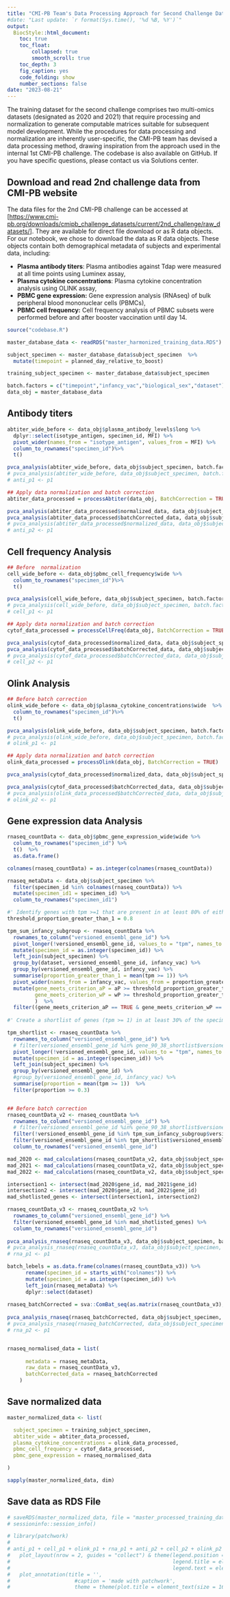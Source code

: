 ```yaml
---
title: "CMI-PB Team's Data Processing Approach for Second Challenge Dataset"
#date: "Last update: `r format(Sys.time(), '%d %B, %Y')`" 
output:
  BiocStyle::html_document:
    toc: true
    toc_float:
        collapsed: true
        smooth_scroll: true
    toc_depth: 3
    fig_caption: yes
    code_folding: show
    number_sections: false
date: "2023-08-21"
---
```


The training dataset for the second challenge comprises two multi-omics datasets (designated as 2020 and 2021) that require processing and normalization to generate computable matrices suitable for subsequent model development. While the procedures for data processing and normalization are inherently user-specific, the CMI-PB team has devised a data processing method, drawing inspiration from the approach used in the internal 1st CMI-PB challenge. The codebase is also available on GitHub. If you have specific questions, please contact us via Solutions center.

## Download and read 2nd challenge data from CMI-PB website

The data files for the 2nd CMI-PB challenge can be accessed at [<https://www.cmi-pb.org/downloads/cmipb_challenge_datasets/current/2nd_challenge/raw_datasets/>]. They are available for direct file download or as R data objects. For our notebook, we chose to download the data as R data objects. These objects contain both demographical metadata of subjects and experimental data, including:

-   **Plasma antibody titers**: Plasma antibodies against Tdap were measured at all time points using Luminex assay,
-   **Plasma cytokine concentrations**: Plasma cytokine concentration analysis using OLINK assay,
-   **PBMC gene expression:** Gene expression analysis (RNAseq) of bulk peripheral blood mononuclear cells (PBMCs),
-   **PBMC cell frequency:** Cell frequency analysis of PBMC subsets were performed before and after booster vaccination until day 14.

```r
source("codebase.R")

master_database_data <- readRDS("master_harmonized_training_data.RDS")

subject_specimen <- master_database_data$subject_specimen  %>% 
  mutate(timepoint = planned_day_relative_to_boost)

training_subject_specimen <- master_database_data$subject_specimen

batch.factors = c("timepoint","infancy_vac","biological_sex","dataset")
data_obj = master_database_data

```

## Antibody titers

```r
abtiter_wide_before <- data_obj$plasma_antibody_levels$long %>%
  dplyr::select(isotype_antigen, specimen_id, MFI) %>%
  pivot_wider(names_from = "isotype_antigen", values_from = MFI) %>%
  column_to_rownames("specimen_id")%>%
  t() 

pvca_analysis(abtiter_wide_before, data_obj$subject_specimen, batch.factors, plot_title = "Antibody titer:  Raw data")
# pvca_analysis(abtiter_wide_before, data_obj$subject_specimen, batch.factors, plot_title = "Antibody:\nRaw data")
# anti_p1 <- p1

## Apply data normalization and batch correction
abtiter_data_processed = processAbtiter(data_obj, BatchCorrection = TRUE)

pvca_analysis(abtiter_data_processed$normalized_data, data_obj$subject_specimen, batch.factors, plot_title = "Antibody titer: Normalization")
pvca_analysis(abtiter_data_processed$batchCorrected_data, data_obj$subject_specimen, batch.factors, plot_title = "Antibody titer:  Normalization and batch correction")
# pvca_analysis(abtiter_data_processed$normalized_data, data_obj$subject_specimen, batch.factors, plot_title = "Antibody:\nHarmonized")
# anti_p2 <- p1


```

## Cell frequency Analysis

```r
## Before  normalization
cell_wide_before <- data_obj$pbmc_cell_frequency$wide %>%
  column_to_rownames("specimen_id")%>%
  t() 

pvca_analysis(cell_wide_before, data_obj$subject_specimen, batch.factors, plot_title = "Cell frequency:  Raw data")
# pvca_analysis(cell_wide_before, data_obj$subject_specimen, batch.factors, plot_title = "Cell frequency:\nRaw data")
# cell_p1 <- p1

## Apply data normalization and batch correction
cytof_data_processed = processCellFreq(data_obj, BatchCorrection = TRUE)

pvca_analysis(cytof_data_processed$normalized_data, data_obj$subject_specimen, batch.factors, plot_title = "Cell frequency: Normalization")
pvca_analysis(cytof_data_processed$batchCorrected_data, data_obj$subject_specimen, batch.factors, plot_title = "Cell frequency:  Normalization and batch correction")
# pvca_analysis(cytof_data_processed$batchCorrected_data, data_obj$subject_specimen, batch.factors, plot_title = "Cell frequency:\nHarmonized")
# cell_p2 <- p1

```

## Olink Analysis

```r
## Before batch correction
olink_wide_before <- data_obj$plasma_cytokine_concentrations$wide  %>%
  column_to_rownames("specimen_id")%>%
  t() 

pvca_analysis(olink_wide_before, data_obj$subject_specimen, batch.factors, plot_title = "Cytokine concetrations:  Raw data")
# pvca_analysis(olink_wide_before, data_obj$subject_specimen, batch.factors, plot_title = "Cytokine:\nRaw data")
# olink_p1 <- p1

## Apply data normalization and batch correction
olink_data_processed = processOlink(data_obj, BatchCorrection = TRUE)

pvca_analysis(cytof_data_processed$normalized_data, data_obj$subject_specimen, batch.factors, plot_title = "Cytokine concetrations: Normalization")

pvca_analysis(cytof_data_processed$batchCorrected_data, data_obj$subject_specimen, batch.factors, plot_title = "Cytokine concetrations: Normalization and batch correction")
# pvca_analysis(olink_data_processed$batchCorrected_data, data_obj$subject_specimen, batch.factors, plot_title = "Cytokine:\nHarmonized")
# olink_p2 <- p1
```

## Gene expression data Analysis

```r
rnaseq_countData <- data_obj$pbmc_gene_expression_wide$wide %>%
  column_to_rownames("specimen_id") %>%
  t()  %>%
  as.data.frame()  

colnames(rnaseq_countData) = as.integer(colnames(rnaseq_countData))

rnaseq_metaData <- data_obj$subject_specimen %>%
  filter(specimen_id %in% colnames(rnaseq_countData)) %>%
  mutate(specimen_id1 = specimen_id) %>%
  column_to_rownames("specimen_id1") 

#' Identify genes with tpm >=1 that are present in at least 80% of either the aP(wP) cohort and absent in at least 80% of wP(aP) cohort.
threshold_proportion_greater_than_1 = 0.8

tpm_sum_infancy_subgroup <- rnaseq_countData %>%
  rownames_to_column("versioned_ensembl_gene_id") %>%
  pivot_longer(!versioned_ensembl_gene_id, values_to = "tpm", names_to = "specimen_id") %>%
  mutate(specimen_id = as.integer(specimen_id)) %>%
  left_join(subject_specimen) %>%
  group_by(dataset, versioned_ensembl_gene_id, infancy_vac) %>%
  group_by(versioned_ensembl_gene_id, infancy_vac) %>%
  summarise(proportion_greater_than_1 = mean(tpm >= 1)) %>%
  pivot_wider(names_from = infancy_vac, values_from = proportion_greater_than_1)  %>%
  mutate(gene_meets_criterion_aP = aP >= threshold_proportion_greater_than_1 & wP <= (1 - threshold_proportion_greater_than_1),
         gene_meets_criterion_wP = wP >= threshold_proportion_greater_than_1 & aP <= (1 - threshold_proportion_greater_than_1)
         )  %>%
  filter((gene_meets_criterion_aP == TRUE & gene_meets_criterion_wP == FALSE) || (gene_meets_criterion_aP == FALSE & gene_meets_criterion_wP == TRUE))
  
#' Create a shortlist of genes (tpm >= 1) in at least 30% of the specimens.

tpm_shortlist <- rnaseq_countData %>%
  rownames_to_column("versioned_ensembl_gene_id") %>%
  # filter(versioned_ensembl_gene_id %in% gene_90_38_shortlist$versioned_ensembl_gene_id) %>%
  pivot_longer(!versioned_ensembl_gene_id, values_to = "tpm", names_to = "specimen_id") %>%
  mutate(specimen_id = as.integer(specimen_id)) %>%
  left_join(subject_specimen) %>%
  group_by(versioned_ensembl_gene_id) %>%
  #group_by(versioned_ensembl_gene_id, infancy_vac) %>%
  summarise(proportion = mean(tpm >= 1))  %>%
  filter(proportion >= 0.3)


## Before batch correction
rnaseq_countData_v2 <- rnaseq_countData %>%
  rownames_to_column("versioned_ensembl_gene_id") %>%
  # filter(versioned_ensembl_gene_id %in% gene_90_38_shortlist$versioned_ensembl_gene_id) %>%
  filter(!versioned_ensembl_gene_id %in% tpm_sum_infancy_subgroup$versioned_ensembl_gene_id) %>%
  filter(versioned_ensembl_gene_id %in% tpm_shortlist$versioned_ensembl_gene_id) %>%
  column_to_rownames("versioned_ensembl_gene_id")

mad_2020 <- mad_calculations(rnaseq_countData_v2, data_obj$subject_specimen, c("2020_dataset"))
mad_2021 <- mad_calculations(rnaseq_countData_v2, data_obj$subject_specimen, c("2021_dataset"))
mad_2022 <- mad_calculations(rnaseq_countData_v2, data_obj$subject_specimen, c("2022_dataset"))

intersection1 <- intersect(mad_2020$gene_id, mad_2021$gene_id)
intersection2 <- intersect(mad_2020$gene_id, mad_2022$gene_id)
mad_shotlisted_genes <- intersect(intersection1, intersection2)

rnaseq_countData_v3 <- rnaseq_countData_v2 %>%
  rownames_to_column("versioned_ensembl_gene_id") %>%
  filter(versioned_ensembl_gene_id %in% mad_shotlisted_genes) %>%
  column_to_rownames("versioned_ensembl_gene_id")
  
pvca_analysis_rnaseq(rnaseq_countData_v3, data_obj$subject_specimen, batch.factors, plot_title = "RNASeq: Raw data")
# pvca_analysis_rnaseq(rnaseq_countData_v3, data_obj$subject_specimen, batch.factors, plot_title = "RNASeq:\nRaw data")
# rna_p1 <- p1

batch_lebels = as.data.frame(colnames(rnaseq_countData_v3)) %>%
      rename(specimen_id = starts_with("colnames")) %>%
      mutate(specimen_id = as.integer(specimen_id)) %>%
      left_join(rnaseq_metaData) %>%
      dplyr::select(dataset)
    
rnaseq_batchCorrected = sva::ComBat_seq(as.matrix(rnaseq_countData_v3), batch = batch_lebels$dataset)
    
pvca_analysis_rnaseq(rnaseq_batchCorrected, data_obj$subject_specimen, batch.factors, plot_title = "RNASeq: Batch correction")
# pvca_analysis_rnaseq(rnaseq_batchCorrected, data_obj$subject_specimen, batch.factors, plot_title = "RNASeq:\nHarmonized")
# rna_p2 <- p1


rnaseq_normalised_data = list(
      
      metadata = rnaseq_metaData,
      raw_data = rnaseq_countData_v3,
      batchCorrected_data = rnaseq_batchCorrected
    )
```

## Save normalized data

```r
master_normalized_data <- list(

  subject_specimen = training_subject_specimen,
  abtiter_wide = abtiter_data_processed,
  plasma_cytokine_concentrations = olink_data_processed,
  pbmc_cell_frequency = cytof_data_processed,
  pbmc_gene_expression = rnaseq_normalised_data

)

sapply(master_normalized_data, dim)

```

## Save data as RDS File

```r
# saveRDS(master_normalized_data, file = "master_processed_training_data.RDS")
# sessioninfo::session_info()
```

```r
# library(patchwork)
# 
# anti_p1 + cell_p1 + olink_p1 + rna_p1 + anti_p2 + cell_p2 + olink_p2 + rna_p2 +
#   plot_layout(nrow = 2, guides = "collect") & theme(legend.position = "bottom", 
#                                                     legend.title = element_text(size = 24),
#                                                     legend.text = element_text(size=24)) & 
#   plot_annotation(title = '',
#                     #caption = 'made with patchwork',
#                     theme = theme(plot.title = element_text(size = 16)))

```